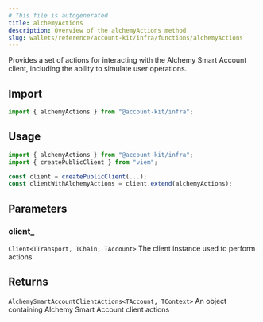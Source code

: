 ```yaml
---
# This file is autogenerated
title: alchemyActions
description: Overview of the alchemyActions method
slug: wallets/reference/account-kit/infra/functions/alchemyActions
---
```


Provides a set of actions for interacting with the Alchemy Smart Account client, including the ability to simulate user operations.

## Import

```ts
import { alchemyActions } from "@account-kit/infra";
```

## Usage

```ts
import { alchemyActions } from "@account-kit/infra";
import { createPublicClient } from "viem";

const client = createPublicClient(...);
const clientWithAlchemyActions = client.extend(alchemyActions);
```

## Parameters

### client\_

`Client<TTransport, TChain, TAccount>`
The client instance used to perform actions

## Returns

`AlchemySmartAccountClientActions<TAccount, TContext>`
An object containing Alchemy Smart Account client actions
